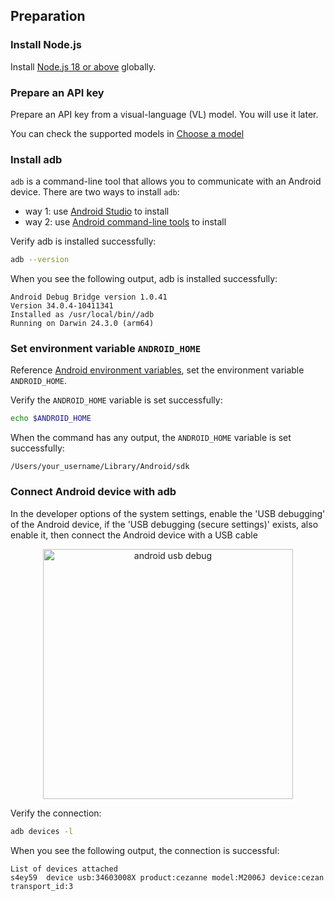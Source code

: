 ## Preparation

### Install Node.js

Install [Node.js 18 or above](https://nodejs.org/en/download/) globally.

### Prepare an API key

Prepare an API key from a visual-language (VL) model. You will use it later.

You can check the supported models in [Choose a model](../choose-a-model)

### Install adb

`adb` is a command-line tool that allows you to communicate with an Android device. There are two ways to install `adb`:

- way 1: use [Android Studio](https://developer.android.com/studio) to install
- way 2: use [Android command-line tools](https://developer.android.com/studio#command-line-tools-only) to install

Verify adb is installed successfully:

```bash
adb --version
```

When you see the following output, adb is installed successfully:

```log
Android Debug Bridge version 1.0.41
Version 34.0.4-10411341
Installed as /usr/local/bin//adb
Running on Darwin 24.3.0 (arm64)
```

### Set environment variable `ANDROID_HOME`

Reference [Android environment variables](https://developer.android.com/tools/variables), set the environment variable `ANDROID_HOME`.

Verify the `ANDROID_HOME` variable is set successfully:

```bash
echo $ANDROID_HOME
```

When the command has any output, the `ANDROID_HOME` variable is set successfully:

```log
/Users/your_username/Library/Android/sdk
```

### Connect Android device with adb

In the developer options of the system settings, enable the 'USB debugging' of the Android device, if the 'USB debugging (secure settings)' exists, also enable it, then connect the Android device with a USB cable

<p align="center">
  <img src="/android-usb-debug-en.png" alt="android usb debug" width="400"/>
</p>

Verify the connection:

```bash
adb devices -l
```

When you see the following output, the connection is successful:

```log
List of devices attached
s4ey59	device usb:34603008X product:cezanne model:M2006J device:cezan transport_id:3
```